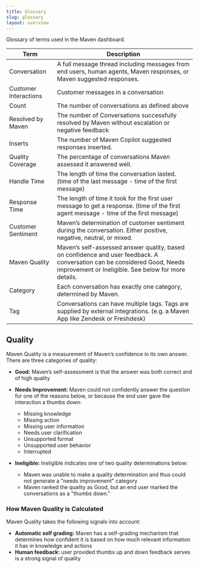 ```yaml
---
title: Glossary
slug: glossary
layout: overview
---
```


Glossary of terms used in the Maven dashboard.

| **Term**           | **Description**                                                                                                                                                                                                                                                                                  |
|-----------------------------------|-----------------------------------------|
| Conversation       | A full message thread including messages from end users, human agents, Maven responses, or Maven suggested responses.                                                                                                                                                                            |
| Customer Interactions  | Customer messages in a conversation                                                                                                                                                                                        |
| Count              | The number of conversations as defined above                                                                                                                                                                                                                                                     |
| Resolved by Maven  | The number of Conversations successfully resolved by Maven without escalation or negative feedback    
| Inserts            | The number of Maven Copilot suggested responses inserted.                                                                                                                                                                                                       |
| Quality Coverage   | The percentage of conversations Maven assessed it answered well.                                                                                                                                                                                                                              |
| Handle Time        | The length of time the conversation lasted. (time of the last message - time of the first message)                                                                                                                                                                                               |
| Response Time      | The length of time it took for the first user message to get a response. (time of the first agent message - time of the first message)                                                                                                                                                           |
| Customer Sentiment | Maven’s determination of customer sentiment during the conversation. Either positive, negative, neutral, or mixed.                                                                                                                                                                                           |
| Maven Quality      | Maven’s self-assessed answer quality, based on confidence and user feedback. A conversation can be considered Good, Needs improvement or Ineligible. See below for more details.                                                                                                                                                                                                                                                                                                                                                                                                                                                                                        |
| Category           | Each conversation has exactly one category, determined by Maven.                                                                                                                                                                                                                                 |
| Tag                | Conversations can have multiple tags. Tags are supplied by external integrations. (e.g. a Maven App like Zendesk or Freshdesk)                                                                                                                                                                   |

## Quality

Maven Quality is a measurement of Maven’s confidence in its own answer. There are three categories of quality:

- **Good:** Maven’s self-assessment is that the answer was both correct and of high quality
- **Needs Improvement:** Maven could not confidently answer the question for one of the reasons below, or because the end user gave the interaction a thumbs down:
  - Missing knowledge
  - Missing action
  - Missing user information
  - Needs user clarification
  - Unsupported format
  - Unsupported user behavior
  - Interrupted

- **Ineligible:** Ineligible indicates one of two quality determinations below: 
  - Maven was unable to make a quality determination and thus could not generate a "needs improvement" category
  - Maven ranked the quality as Good, but an end user marked the conversations as a "thumbs down."

### How Maven Quality is Calculated

Maven Quality takes the following signals into account:

- **Automatic self grading:** Maven has a self-grading mechanism that determines how confident it is based on how much relevant information it has in knowledge and actions
- **Human feedback:** user provided thumbs up and down feedback serves is a strong signal of quality
